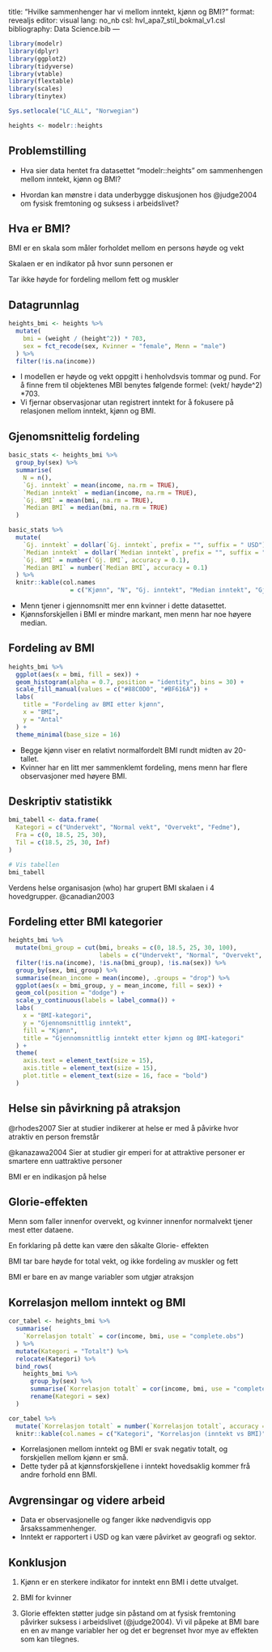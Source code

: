title: "Hvilke sammenhenger har vi mellom inntekt, kjønn og BMI?"
format: revealjs
editor: visual
lang: no_nb
csl: hvl_apa7_stil_bokmal_v1.csl
bibliography: Data Science.bib
---

```r
library(modelr)
library(dplyr)
library(ggplot2)
library(tidyverse)
library(vtable)
library(flextable)
library(scales)
library(tinytex)
```

```r
Sys.setlocale("LC_ALL", "Norwegian")
```

```r
heights <- modelr::heights
```

## Problemstilling

-   Hva sier data hentet fra datasettet "modelr::heights" om sammenhengen mellom inntekt, kjønn og BMI?

-   Hvordan kan mønstre i data underbygge diskusjonen hos @judge2004 om fysisk fremtoning og suksess i arbeidslivet?

## Hva er BMI?

BMI er en skala som måler forholdet mellom en persons høyde og vekt

Skalaen er en indikator på hvor sunn personen er

Tar ikke høyde for fordeling mellom fett og muskler

## Datagrunnlag

```r
heights_bmi <- heights %>%
  mutate(
    bmi = (weight / (height^2)) * 703,
    sex = fct_recode(sex, Kvinner = "female", Menn = "male")
  ) %>%
  filter(!is.na(income))
```

-   I modellen er høyde og vekt oppgitt i henholvdsvis tommar og pund. For å finne frem til objektenes MBI benytes følgende formel: (vekt/ høyde\^2) \*703.
-   Vi fjernar observasjonar utan registrert inntekt for å fokusere på relasjonen mellom inntekt, kjønn og BMI.

## Gjenomsnittelig fordeling

```r
basic_stats <- heights_bmi %>%
  group_by(sex) %>%
  summarise(
    N = n(),
    `Gj. inntekt` = mean(income, na.rm = TRUE),
    `Median inntekt` = median(income, na.rm = TRUE),
    `Gj. BMI` = mean(bmi, na.rm = TRUE),
    `Median BMI` = median(bmi, na.rm = TRUE)
  )

basic_stats %>%
  mutate(
    `Gj. inntekt` = dollar(`Gj. inntekt`, prefix = "", suffix = " USD"),
    `Median inntekt` = dollar(`Median inntekt`, prefix = "", suffix = " USD"),
    `Gj. BMI` = number(`Gj. BMI`, accuracy = 0.1),
    `Median BMI` = number(`Median BMI`, accuracy = 0.1)
  ) %>%
  knitr::kable(col.names
                 = c("Kjønn", "N", "Gj. inntekt", "Median inntekt", "Gj. BMI", "Median BMI"))
```

-   Menn tjener i gjennomsnitt mer enn kvinner i dette datasettet.
-   Kjønnsforskjellen i BMI er mindre markant, men menn har noe høyere median.

## Fordeling av BMI

```r
heights_bmi %>%
  ggplot(aes(x = bmi, fill = sex)) +
  geom_histogram(alpha = 0.7, position = "identity", bins = 30) +
  scale_fill_manual(values = c("#88C0D0", "#BF616A")) +
  labs(
    title = "Fordeling av BMI etter kjønn",
    x = "BMI",
    y = "Antal"
  ) +
  theme_minimal(base_size = 16)

```

-   Begge kjønn viser en relativt normalfordelt BMI rundt midten av 20-tallet.
-   Kvinner har en litt mer sammenklemt fordeling, mens menn har flere observasjoner med høyere BMI.

## Deskriptiv statistikk

```r
bmi_tabell <- data.frame(
  Kategori = c("Undervekt", "Normal vekt", "Overvekt", "Fedme"),
  Fra = c(0, 18.5, 25, 30),
  Til = c(18.5, 25, 30, Inf)
)

# Vis tabellen
bmi_tabell
```

Verdens helse organisasjon (who) har grupert BMI skalaen i 4 hovedgrupper.
@canadian2003

## Fordeling etter BMI kategorier

```r
heights_bmi %>%
  mutate(bmi_group = cut(bmi, breaks = c(0, 18.5, 25, 30, 100),
                         labels = c("Undervekt", "Normal", "Overvekt", "Fedme"))) %>%
  filter(!is.na(income), !is.na(bmi_group), !is.na(sex)) %>%
  group_by(sex, bmi_group) %>%
  summarise(mean_income = mean(income), .groups = "drop") %>%
  ggplot(aes(x = bmi_group, y = mean_income, fill = sex)) +
  geom_col(position = "dodge") +
  scale_y_continuous(labels = label_comma()) +
  labs(
    x = "BMI-kategori",
    y = "Gjennomsnittlig inntekt",
    fill = "Kjønn",
    title = "Gjennomsnittlig inntekt etter kjønn og BMI-kategori"
  ) +
  theme(
    axis.text = element_text(size = 15),
    axis.title = element_text(size = 15),
    plot.title = element_text(size = 16, face = "bold")
  )

```

## Helse sin påvirkning på atraksjon

@rhodes2007 Sier at studier indikerer at helse er med å påvirke hvor atraktiv en person fremstår

@kanazawa2004 Sier at studier gir emperi for at attraktive personer er smartere enn uattraktive personer

BMI er en indikasjon på helse

## Glorie-effekten

Menn som faller innenfor overvekt, og kvinner innenfor normalvekt tjener mest etter dataene.

En forklaring på dette kan være den såkalte Glorie- effekten

BMI tar bare høyde for total vekt, og ikke fordeling av muskler og fett

BMI er bare en av mange variabler som utgjør atraksjon

## Korrelasjon mellom inntekt og BMI

```r
cor_tabel <- heights_bmi %>%
  summarise(
    `Korrelasjon totalt` = cor(income, bmi, use = "complete.obs")
  ) %>%
  mutate(Kategori = "Totalt") %>%
  relocate(Kategori) %>%
  bind_rows(
    heights_bmi %>%
      group_by(sex) %>%
      summarise(`Korrelasjon totalt` = cor(income, bmi, use = "complete.obs")) %>%
      rename(Kategori = sex)
  )

cor_tabel %>%
  mutate(`Korrelasjon totalt` = number(`Korrelasjon totalt`, accuracy = 0.01)) %>%
  knitr::kable(col.names = c("Kategori", "Korrelasjon (inntekt vs BMI)"))
```

-   Korrelasjonen mellom inntekt og BMI er svak negativ totalt, og forskjellen mellom kjønn er små.
-   Dette tyder på at kjønnsforskjellene i inntekt hovedsaklig kommer frå andre forhold enn BMI.

## Avgrensingar og videre arbeid

-   Data er observasjonelle og fanger ikke nødvendigvis opp årsakssammenhenger.
-   Inntekt er rapportert i USD og kan være påvirket av geografi og sektor.

## Konklusjon

1.  Kjønn er en sterkere indikator for inntekt enn BMI i dette utvalget.

2.  BMI for kvinner

3.  Glorie effekten støtter judge sin påstand om at fysisk fremtoning påvirker suksess i arbeidslivet (@judge2004).
    Vi vil påpeke at BMI bare en en av mange variabler her og det er begrenset hvor mye av effekten som kan tilegnes.
